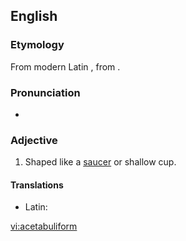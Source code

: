 ==English==

===Etymology===
From modern Latin {{term|acetabuliformis|lang=la}}, from {{term|acetabulum||saucer|lang=la}} {{suffix||form}}.

===Pronunciation===
* {{IPA|/æsɪˈtæbjuːlɪfɔːm/}}

===Adjective===
{{en-adj|-}}

# {{botany}} Shaped like a [[saucer]] or shallow cup.

====Translations====
{{trans-top|shaped like a saucer}}
* Latin: {{t-|la|acetabuliforma}}
{{trans-mid}}
{{trans-bottom}}

[[vi:acetabuliform]]